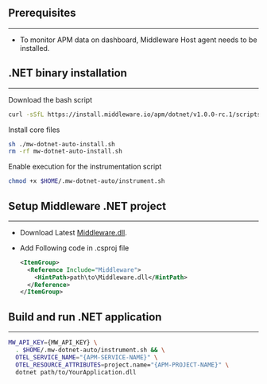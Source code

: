 ## Prerequisites
---
* To monitor APM data on dashboard, Middleware Host agent needs to be installed.

## .NET binary installation
---
Download the bash script
```bash
curl -sSfL https://install.middleware.io/apm/dotnet/v1.0.0-rc.1/scripts/mw-dotnet-auto-install.sh -O
```

Install core files
```bash
sh ./mw-dotnet-auto-install.sh
rm -rf mw-dotnet-auto-install.sh
```
Enable execution for the instrumentation script
```bash
chmod +x $HOME/.mw-dotnet-auto/instrument.sh
```

## Setup Middleware .NET project
---
* Download Latest [Middleware.dll](https://github.com/middleware-labs/dotnet-plugin/releases).


* Add Following code in .csproj file
  ```xml
  <ItemGroup>
    <Reference Include="Middleware">
      <HintPath>path\to\Middleware.dll</HintPath>
    </Reference>
  </ItemGroup>
  ```

## Build and run .NET application
---
  ```bash
  MW_API_KEY={MW_API_KEY} \
    . $HOME/.mw-dotnet-auto/instrument.sh && \
    OTEL_SERVICE_NAME="{APM-SERVICE-NAME}" \
    OTEL_RESOURCE_ATTRIBUTES=project.name="{APM-PROJECT-NAME}" \
    dotnet path/to/YourApplication.dll
  ```
